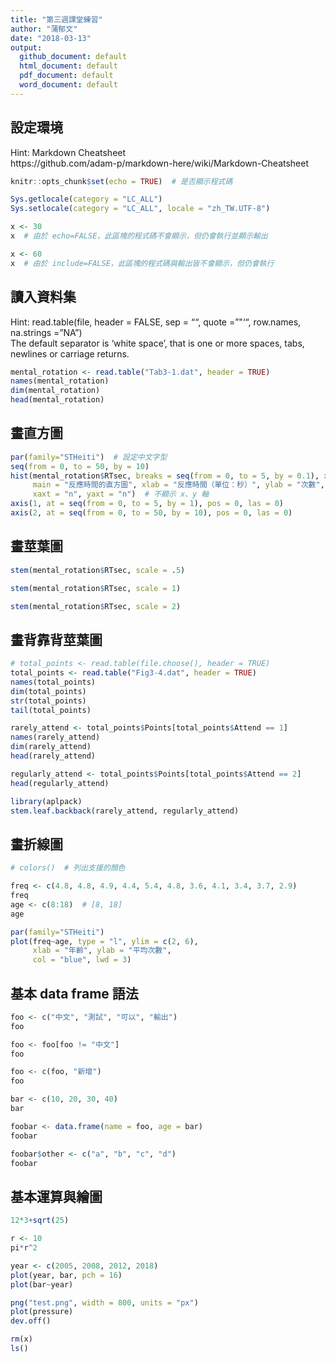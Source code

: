 ```yaml
---
title: "第三週課堂練習"
author: "蒲郁文"
date: "2018-03-13"
output:
  github_document: default
  html_document: default
  pdf_document: default
  word_document: default
---
```


## 設定環境

Hint: Markdown Cheatsheet  
https://github.com/adam-p/markdown-here/wiki/Markdown-Cheatsheet

```r
knitr::opts_chunk$set(echo = TRUE)  # 是否顯示程式碼
```

```r
Sys.getlocale(category = "LC_ALL")
Sys.setlocale(category = "LC_ALL", locale = "zh_TW.UTF-8")
```

```r
x <- 30
x  # 由於 echo=FALSE，此區塊的程式碼不會顯示，但仍會執行並顯示輸出
```

```r
x <- 60
x  # 由於 include=FALSE，此區塊的程式碼與輸出皆不會顯示，但仍會執行
```

## 讀入資料集

Hint: read.table(file, header = FALSE, sep = "", quote = "\"'", row.names, na.strings = "NA")  
The default separator is ‘white space’, that is one or more spaces, tabs, newlines or carriage returns.

```r
mental_rotation <- read.table("Tab3-1.dat", header = TRUE)
names(mental_rotation)
dim(mental_rotation)
head(mental_rotation)
```

## 畫直方圖

```r
par(family="STHeiti")  # 設定中文字型
seq(from = 0, to = 50, by = 10)
hist(mental_rotation$RTsec, breaks = seq(from = 0, to = 5, by = 0.1), xlim = c(0, 5),
     main = "反應時間的直方圖", xlab = "反應時間（單位：秒）", ylab = "次數",
     xaxt = "n", yaxt = "n")  # 不顯示 x、y 軸
axis(1, at = seq(from = 0, to = 5, by = 1), pos = 0, las = 0)
axis(2, at = seq(from = 0, to = 50, by = 10), pos = 0, las = 0)
```

## 畫莖葉圖

```r
stem(mental_rotation$RTsec, scale = .5)
```

```r
stem(mental_rotation$RTsec, scale = 1)
```

```r
stem(mental_rotation$RTsec, scale = 2)
```

## 畫背靠背莖葉圖

```r
# total_points <- read.table(file.choose(), header = TRUE)
total_points <- read.table("Fig3-4.dat", header = TRUE)
names(total_points)
dim(total_points)
str(total_points)
tail(total_points)
```

```r
rarely_attend <- total_points$Points[total_points$Attend == 1]
names(rarely_attend)
dim(rarely_attend)
head(rarely_attend)
```

```r
regularly_attend <- total_points$Points[total_points$Attend == 2]
head(regularly_attend)
```

```r
library(aplpack)
stem.leaf.backback(rarely_attend, regularly_attend)
```

## 畫折線圖

```r
# colors()  # 列出支援的顏色
```

```r
freq <- c(4.8, 4.8, 4.9, 4.4, 5.4, 4.8, 3.6, 4.1, 3.4, 3.7, 2.9)
freq
age <- c(8:18)  # [8, 18]
age
```

```r
par(family="STHeiti")
plot(freq~age, type = "l", ylim = c(2, 6),
     xlab = "年齡", ylab = "平均次數",
     col = "blue", lwd = 3)
```

## 基本 data frame 語法

```r
foo <- c("中文", "測試", "可以", "輸出")
foo
```

```r
foo <- foo[foo != "中文"]
foo
```

```r
foo <- c(foo, "新增")
foo
```

```r
bar <- c(10, 20, 30, 40)
bar
```

```r
foobar <- data.frame(name = foo, age = bar)
foobar
```

```r
foobar$other <- c("a", "b", "c", "d")
foobar
```

## 基本運算與繪圖

```r
12*3+sqrt(25)
```

```r
r <- 10
pi*r^2
```

```r
year <- c(2005, 2008, 2012, 2018)
plot(year, bar, pch = 16)
plot(bar~year)
```

```r
png("test.png", width = 800, units = "px")
plot(pressure)
dev.off()
```

```r
rm(x)
ls()
```
